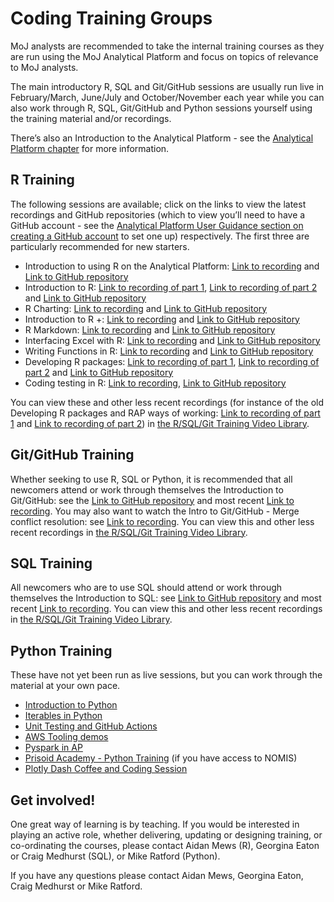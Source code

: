 # Coding Training Groups {#CTG}

MoJ analysts are recommended to take the internal training courses as they are run using the MoJ Analytical Platform and focus on topics of relevance to MoJ analysts. 

The main introductory R, SQL and Git/GitHub sessions are usually run live in February/March, June/July and October/November each year while you can also work through R, SQL, Git/GitHub and Python sessions yourself using the training material and/or recordings. 

There's also an Introduction to the Analytical Platform - see the [Analytical Platform chapter](#AP) for more information.   

## R Training

The following sessions are available; click on the links to view the latest recordings and GitHub repositories (which to view you'll need to have a GitHub account - see the [Analytical Platform User Guidance section on creating a GitHub account](https://user-guidance.analytical-platform.service.justice.gov.uk/get-started.html#3-create-github-account) to set one up) respectively. The first three are particularly recommended for new starters.

* Introduction to using R on the Analytical Platform: [Link to recording](https://justiceuk.sharepoint.com/:v:/s/RTrainingGroup/EeGNNNcZsSJEnXR3U-hm_sgBOYSV0fbqCZzqWu07EmLGrg) and [Link to GitHub repository](https://github.com/moj-analytical-services/intro_using_r_on_ap)
* Introduction to R: [Link to recording of part 1](https://justiceuk.sharepoint.com/:v:/s/RTrainingGroup/EUsTdJM4kV9KsUajagZBBjsBqjb7QaNAya8SO-zFLx0EXw?nav=eyJyZWZlcnJhbEluZm8iOnsicmVmZXJyYWxBcHAiOiJTdHJlYW1XZWJBcHAiLCJyZWZlcnJhbFZpZXciOiJTaGFyZURpYWxvZy1MaW5rIiwicmVmZXJyYWxBcHBQbGF0Zm9ybSI6IldlYiIsInJlZmVycmFsTW9kZSI6InZpZXcifX0%3D&e=LKGsK1), [Link to recording of part 2](https://justiceuk.sharepoint.com/:v:/s/RTrainingGroup/EbXpLeeX8H5AtjCuISkRQRUBpuegqRj8bG4ixgpWB4Uetg?nav=eyJyZWZlcnJhbEluZm8iOnsicmVmZXJyYWxBcHAiOiJTdHJlYW1XZWJBcHAiLCJyZWZlcnJhbFZpZXciOiJTaGFyZURpYWxvZy1MaW5rIiwicmVmZXJyYWxBcHBQbGF0Zm9ybSI6IldlYiIsInJlZmVycmFsTW9kZSI6InZpZXcifX0%3D&e=hUJsn4) and [Link to GitHub repository](https://github.com/moj-analytical-services/IntroRTraining)
* R Charting: [Link to recording](https://justiceuk.sharepoint.com/:v:/s/RTrainingGroup/EV5q3Gy7EoVAke90bpiZlxgBa4myavVuSqsNQ29moh6qcA?nav=eyJyZWZlcnJhbEluZm8iOnsicmVmZXJyYWxBcHAiOiJTdHJlYW1XZWJBcHAiLCJyZWZlcnJhbFZpZXciOiJTaGFyZURpYWxvZy1MaW5rIiwicmVmZXJyYWxBcHBQbGF0Zm9ybSI6IldlYiIsInJlZmVycmFsTW9kZSI6InZpZXcifX0%3D&e=ewzFNJ) and [Link to GitHub repository](https://github.com/moj-analytical-services/ggplotTraining)
* Introduction to R +: [Link to recording](https://justiceuk.sharepoint.com/:v:/s/RTrainingGroup/EeeduKFUm2VCgnoe5mtVasABFaZjv0YDfNDm_UmxqsPDhQ?e=U7TbgO&nav=eyJwbGF5YmFja09wdGlvbnMiOnt9LCJyZWZlcnJhbEluZm8iOnsicmVmZXJyYWxBcHAiOiJTdHJlYW1QbGF5bGlzdCIsInJlZmVycmFsTW9kZSI6Im1pcyIsInJlZmVycmFsVmlldyI6InZpZGVvYWN0aW9ucy1zaGFyZSIsInJlZmVycmFsUGxheWJhY2tTZXNzaW9uSWQiOiI1MThkYWVmZC1kNjg5LTRiODQtOWVhNC1kY2IwYmM5MWYzYmEifX0%3D) and [Link to GitHub repository](https://github.com/moj-analytical-services/intro_r_training_extension)
*	R Markdown: [Link to recording](https://justiceuk.sharepoint.com/:v:/s/RTrainingGroup/EZ8leTMa301IgaE5ErPEe_gBoYiJyrj7SdSG0Dl87TiTQQ?e=Yx1iga&nav=eyJwbGF5YmFja09wdGlvbnMiOnt9LCJyZWZlcnJhbEluZm8iOnsicmVmZXJyYWxBcHAiOiJTdHJlYW1QbGF5bGlzdCIsInJlZmVycmFsTW9kZSI6Im1pcyIsInJlZmVycmFsVmlldyI6InZpZGVvYWN0aW9ucy1zaGFyZSIsInJlZmVycmFsUGxheWJhY2tTZXNzaW9uSWQiOiI1MThkYWVmZC1kNjg5LTRiODQtOWVhNC1kY2IwYmM5MWYzYmEifX0%3D) and [Link to GitHub repository](https://github.com/moj-analytical-services/rmarkdown_training)
*	Interfacing Excel with R: [Link to recording](https://justiceuk.sharepoint.com/:v:/s/RTrainingGroup/EesiimYvyj1Ml3xuoHDTi8sBjOT4VpR4r0gHULjeqMw7PQ?e=jclmy9&nav=eyJwbGF5YmFja09wdGlvbnMiOnt9LCJyZWZlcnJhbEluZm8iOnsicmVmZXJyYWxBcHAiOiJTdHJlYW1QbGF5bGlzdCIsInJlZmVycmFsTW9kZSI6Im1pcyIsInJlZmVycmFsVmlldyI6InZpZGVvYWN0aW9ucy1zaGFyZSIsInJlZmVycmFsUGxheWJhY2tTZXNzaW9uSWQiOiI1MThkYWVmZC1kNjg5LTRiODQtOWVhNC1kY2IwYmM5MWYzYmEifX0%3D) and [Link to GitHub repository](https://github.com/moj-analytical-services/r-excel-training)
*	Writing Functions in R: [Link to recording](https://justiceuk.sharepoint.com/:v:/s/RTrainingGroup/ETjh_eHuGH1Av4IZBSRyQ_sB4Tmt7ww_PV6FgpvxHCIUoA?nav=eyJyZWZlcnJhbEluZm8iOnsicmVmZXJyYWxBcHAiOiJTdHJlYW1XZWJBcHAiLCJyZWZlcnJhbFZpZXciOiJTaGFyZURpYWxvZy1MaW5rIiwicmVmZXJyYWxBcHBQbGF0Zm9ybSI6IldlYiIsInJlZmVycmFsTW9kZSI6InZpZXcifX0%3D&e=k7FFfJ) and [Link to GitHub repository](https://github.com/moj-analytical-services/writing_functions_in_r)
*	Developing R packages: [Link to recording of part 1](https://justiceuk.sharepoint.com/:v:/s/RTrainingGroup/Ec8pS0DTDgBNr7rKagcPmNcBo54ogCNezyuWuuAtmGaH5A?nav=eyJyZWZlcnJhbEluZm8iOnsicmVmZXJyYWxBcHAiOiJTdHJlYW1XZWJBcHAiLCJyZWZlcnJhbFZpZXciOiJTaGFyZURpYWxvZy1MaW5rIiwicmVmZXJyYWxBcHBQbGF0Zm9ybSI6IldlYiIsInJlZmVycmFsTW9kZSI6InZpZXcifX0%3D&e=2GH1q5), [Link to recording of part 2](https://justiceuk.sharepoint.com/:v:/s/RTrainingGroup/ERUIrbX_rDtMlqsp9kp0t9gBe5GjzlBzxBmO4h2iZPEKzg?nav=eyJyZWZlcnJhbEluZm8iOnsicmVmZXJyYWxBcHAiOiJTdHJlYW1XZWJBcHAiLCJyZWZlcnJhbFZpZXciOiJTaGFyZURpYWxvZy1MaW5rIiwicmVmZXJyYWxBcHBQbGF0Zm9ybSI6IldlYiIsInJlZmVycmFsTW9kZSI6InZpZXcifX0%3D&e=hBJwWf) and [Link to GitHub repository](https://github.com/moj-analytical-services/rpackage_training)
*	Coding testing in R: [Link to recording](https://justiceuk.sharepoint.com/:v:/s/RTrainingGroup/EQlJD_XPK15OqLWbcgLeQv8Bok1lHAxccnYb_xYN1x5KFA?nav=eyJyZWZlcnJhbEluZm8iOnsicmVmZXJyYWxBcHAiOiJTdHJlYW1XZWJBcHAiLCJyZWZlcnJhbFZpZXciOiJTaGFyZURpYWxvZy1MaW5rIiwicmVmZXJyYWxBcHBQbGF0Zm9ybSI6IldlYiIsInJlZmVycmFsTW9kZSI6InZpZXcifX0%3D&e=o7qApR), [Link to GitHub repository](https://github.com/moj-analytical-services/codetestingtraining)

You can view these and other less recent recordings (for instance of the old Developing R packages and RAP ways of working: [Link to recording of part 1](https://justiceuk.sharepoint.com/:v:/s/RTrainingGroup/EVLraPPmYUNMl_OHUE8OLYoBKx0oNkRhM-W1Z9uXHlQIuw?e=HiDg79&nav=eyJwbGF5YmFja09wdGlvbnMiOnt9LCJyZWZlcnJhbEluZm8iOnsicmVmZXJyYWxBcHAiOiJTdHJlYW1QbGF5bGlzdCIsInJlZmVycmFsTW9kZSI6Im1pcyIsInJlZmVycmFsVmlldyI6InZpZGVvYWN0aW9ucy1zaGFyZSIsInJlZmVycmFsUGxheWJhY2tTZXNzaW9uSWQiOiI1MThkYWVmZC1kNjg5LTRiODQtOWVhNC1kY2IwYmM5MWYzYmEifX0%3D) and [Link to recording of part 2](https://justiceuk.sharepoint.com/:v:/s/RTrainingGroup/EQaKrVcb1q9ElYSGYpZRpbgBsnyXs-SPywz2wpVi41k62Q?e=badkcs&nav=eyJwbGF5YmFja09wdGlvbnMiOnt9LCJyZWZlcnJhbEluZm8iOnsicmVmZXJyYWxBcHAiOiJTdHJlYW1QbGF5bGlzdCIsInJlZmVycmFsTW9kZSI6Im1pcyIsInJlZmVycmFsVmlldyI6InZpZGVvYWN0aW9ucy1zaGFyZSIsInJlZmVycmFsUGxheWJhY2tTZXNzaW9uSWQiOiI1MThkYWVmZC1kNjg5LTRiODQtOWVhNC1kY2IwYmM5MWYzYmEifX0%3D)) in [the R/SQL/Git Training Video Library](https://justiceuk.sharepoint.com/:u:/s/RTrainingGroup/EQmizR4ln25Hotr46oEK5_EBEzsyuy5PjQ7x0KEM_my-Qg?e=LUl8bw).

## Git/GitHub Training

Whether seeking to use R, SQL or Python, it is recommended that all newcomers attend or work through themselves the Introduction to Git/GitHub: see the [Link to GitHub repository](https://github.com/moj-analytical-services/intro_to_github_training) and most recent [Link to recording](https://justiceuk.sharepoint.com/:v:/s/RTrainingGroup/EZONfsfWvEVGmDIB_1UKr-QB-J21PnLMRuWGC96CIRMZ-g?nav=eyJyZWZlcnJhbEluZm8iOnsicmVmZXJyYWxBcHAiOiJTdHJlYW1XZWJBcHAiLCJyZWZlcnJhbFZpZXciOiJTaGFyZURpYWxvZy1MaW5rIiwicmVmZXJyYWxBcHBQbGF0Zm9ybSI6IldlYiIsInJlZmVycmFsTW9kZSI6InZpZXcifX0%3D&e=KuRJfa). You may also want to watch the Intro to Git/GitHub - Merge conflict resolution: see [Link to recording](https://justiceuk.sharepoint.com/:v:/s/RTrainingGroup/Eal0DSr7iKxFiZtSiS0tpTYBaXvrItHzKtYjGogR5Hd7eQ?e=BYjSen&nav=eyJwbGF5YmFja09wdGlvbnMiOnt9LCJyZWZlcnJhbEluZm8iOnsicmVmZXJyYWxBcHAiOiJTdHJlYW1QbGF5bGlzdCIsInJlZmVycmFsTW9kZSI6Im1pcyIsInJlZmVycmFsVmlldyI6InZpZGVvYWN0aW9ucy1zaGFyZSIsInJlZmVycmFsUGxheWJhY2tTZXNzaW9uSWQiOiI1MThkYWVmZC1kNjg5LTRiODQtOWVhNC1kY2IwYmM5MWYzYmEifX0%3D). You can view this and other less recent recordings in [the R/SQL/Git Training Video Library](https://justiceuk.sharepoint.com/:u:/s/RTrainingGroup/EQmizR4ln25Hotr46oEK5_EBEzsyuy5PjQ7x0KEM_my-Qg?e=LUl8bw).

## SQL Training

All newcomers who are to use SQL should attend or work through themselves the Introduction to SQL: see [Link to GitHub repository](https://github.com/moj-analytical-services/sql_training) and most recent [Link to recording](https://justiceuk.sharepoint.com/:v:/s/RTrainingGroup/ER2vHh9uKq1Lk12I1gfsDrUBjB5CxWTJy5LreAcM19JMag?e=sE8AlS&nav=eyJwbGF5YmFja09wdGlvbnMiOnt9LCJyZWZlcnJhbEluZm8iOnsicmVmZXJyYWxBcHAiOiJTdHJlYW1QbGF5bGlzdCIsInJlZmVycmFsTW9kZSI6Im1pcyIsInJlZmVycmFsVmlldyI6InZpZGVvYWN0aW9ucy1zaGFyZSIsInJlZmVycmFsUGxheWJhY2tTZXNzaW9uSWQiOiI1MThkYWVmZC1kNjg5LTRiODQtOWVhNC1kY2IwYmM5MWYzYmEifX0%3D). You can view this and other less recent recordings in [the R/SQL/Git Training Video Library](https://justiceuk.sharepoint.com/:u:/s/RTrainingGroup/EQmizR4ln25Hotr46oEK5_EBEzsyuy5PjQ7x0KEM_my-Qg?e=LUl8bw).

## Python Training

These have not yet been run as live sessions, but you can work through the material at your own pace.

* [Introduction to Python](https://github.com/moj-analytical-services/intro-to-python)
* [Iterables in Python](https://github.com/moj-analytical-services/python-training-iterables)
* [Unit Testing and GitHub Actions](https://github.com/moj-analytical-services/actions-workshop)
* [AWS Tooling demos](https://github.com/moj-analytical-services/mojap-aws-tools-demo)
* [Pyspark in AP](https://github.com/moj-analytical-services/pyspark-in-AP-guidance)
* [Prisoid Academy - Python Training](https://github.com/moj-analytical-services/Prisoid-Academy/tree/main/Python) (if you have access to NOMIS)
* [Plotly Dash Coffee and Coding Session](https://github.com/moj-analytical-services/Coffee-and-Coding/tree/master/2020-04-14%20Python%20webapps%20using%20Plotly%20Dash)

## Get involved!

One great way of learning is by teaching. If you would be interested in playing an active role, whether delivering, updating or designing training, or co-ordinating the courses, please contact Aidan Mews (R), Georgina Eaton or Craig Medhurst (SQL), or Mike Ratford (Python).

If you have any questions please contact Aidan Mews, Georgina Eaton, Craig Medhurst or Mike Ratford.
